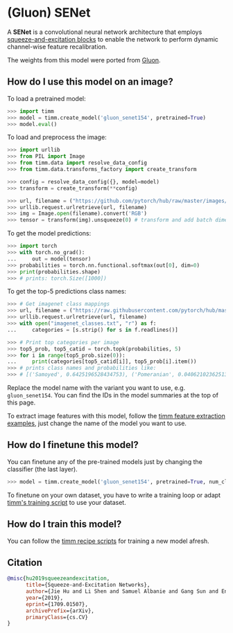 # (Gluon) SENet

A **SENet** is a convolutional neural network architecture that employs [squeeze-and-excitation blocks](https://paperswithcode.com/method/squeeze-and-excitation-block) to enable the network to perform dynamic channel-wise feature recalibration.

The weights from this model were ported from [Gluon](https://cv.gluon.ai/model_zoo/classification.html).

## How do I use this model on an image?

To load a pretrained model:

```py
>>> import timm
>>> model = timm.create_model('gluon_senet154', pretrained=True)
>>> model.eval()
```

To load and preprocess the image:

```py 
>>> import urllib
>>> from PIL import Image
>>> from timm.data import resolve_data_config
>>> from timm.data.transforms_factory import create_transform

>>> config = resolve_data_config({}, model=model)
>>> transform = create_transform(**config)

>>> url, filename = ("https://github.com/pytorch/hub/raw/master/images/dog.jpg", "dog.jpg")
>>> urllib.request.urlretrieve(url, filename)
>>> img = Image.open(filename).convert('RGB')
>>> tensor = transform(img).unsqueeze(0) # transform and add batch dimension
```

To get the model predictions:

```py
>>> import torch
>>> with torch.no_grad():
...     out = model(tensor)
>>> probabilities = torch.nn.functional.softmax(out[0], dim=0)
>>> print(probabilities.shape)
>>> # prints: torch.Size([1000])
```

To get the top-5 predictions class names:

```py
>>> # Get imagenet class mappings
>>> url, filename = ("https://raw.githubusercontent.com/pytorch/hub/master/imagenet_classes.txt", "imagenet_classes.txt")
>>> urllib.request.urlretrieve(url, filename) 
>>> with open("imagenet_classes.txt", "r") as f:
...     categories = [s.strip() for s in f.readlines()]

>>> # Print top categories per image
>>> top5_prob, top5_catid = torch.topk(probabilities, 5)
>>> for i in range(top5_prob.size(0)):
...     print(categories[top5_catid[i]], top5_prob[i].item())
>>> # prints class names and probabilities like:
>>> # [('Samoyed', 0.6425196528434753), ('Pomeranian', 0.04062102362513542), ('keeshond', 0.03186424449086189), ('white wolf', 0.01739676296710968), ('Eskimo dog', 0.011717947199940681)]
```

Replace the model name with the variant you want to use, e.g. `gluon_senet154`. You can find the IDs in the model summaries at the top of this page.

To extract image features with this model, follow the [timm feature extraction examples](https://rwightman.github.io/pytorch-image-models/feature_extraction/), just change the name of the model you want to use.

## How do I finetune this model?

You can finetune any of the pre-trained models just by changing the classifier (the last layer).

```py
>>> model = timm.create_model('gluon_senet154', pretrained=True, num_classes=NUM_FINETUNE_CLASSES)
```
To finetune on your own dataset, you have to write a training loop or adapt [timm's training
script](https://github.com/rwightman/pytorch-image-models/blob/master/train.py) to use your dataset.

## How do I train this model?

You can follow the [timm recipe scripts](scripts) for training a new model afresh.

## Citation

```BibTeX
@misc{hu2019squeezeandexcitation,
      title={Squeeze-and-Excitation Networks}, 
      author={Jie Hu and Li Shen and Samuel Albanie and Gang Sun and Enhua Wu},
      year={2019},
      eprint={1709.01507},
      archivePrefix={arXiv},
      primaryClass={cs.CV}
}
```

<!--
Type: model-index
Collections:
- Name: Gloun SENet
  Paper:
    Title: Squeeze-and-Excitation Networks
    URL: https://paperswithcode.com/paper/squeeze-and-excitation-networks
Models:
- Name: gluon_senet154
  In Collection: Gloun SENet
  Metadata:
    FLOPs: 26681705136
    Parameters: 115090000
    File Size: 461546622
    Architecture:
    - Convolution
    - Dense Connections
    - Global Average Pooling
    - Max Pooling
    - Softmax
    - Squeeze-and-Excitation Block
    Tasks:
    - Image Classification
    Training Data:
    - ImageNet
    ID: gluon_senet154
    Crop Pct: '0.875'
    Image Size: '224'
    Interpolation: bicubic
  Code: https://github.com/rwightman/pytorch-image-models/blob/d8e69206be253892b2956341fea09fdebfaae4e3/timm/models/gluon_resnet.py#L239
  Weights: https://github.com/rwightman/pytorch-pretrained-gluonresnet/releases/download/v0.1/gluon_senet154-70a1a3c0.pth
  Results:
  - Task: Image Classification
    Dataset: ImageNet
    Metrics:
      Top 1 Accuracy: 81.23%
      Top 5 Accuracy: 95.35%
-->